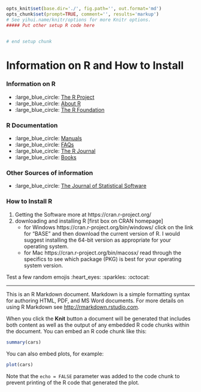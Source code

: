 ```r
opts_knit$set(base.dir='./', fig.path='', out.format='md')
opts_chunk$set(prompt=TRUE, comment='', results='markup')
# See yihui.name/knitr/options for more Knitr options.
##### Put other setup R code here


# end setup chunk
```
# Information on R and How to Install

### Information on R

* :large_blue_circle: [The R Project](https://www.r-project.org/)
* :large_blue_circle:  [About R](https://www.r-project.org/about.html)
* :large_blue_circle:  [The R Foundation](https://www.r-project.org/foundation/)

  
### R Documentation

* :large_blue_circle:  [Manuals](https://cran.r-project.org/manuals.html )
* :large_blue_circle:  [FAQs](https://cran.r-project.org/faqs.html)
* :large_blue_circle:  [The R Journal](https://journal.r-project.org/)
* :large_blue_circle:  [Books](https://www.r-project.org/doc/bib/R-books.html)


### Other Sources of information

* :large_blue_circle:  [The Journal of Statistical Software](http://www.jstatsoft.org/index)


### How to Install R

1. Getting the Software  more at https://cran.r-project.org/ 
2. downloading and installing R [first box on CRAN homepage]
    + for Windows  https://cran.r-project.org/bin/windows/  click on the link for "BASE" and then 
download the current version of R. I would suggest installing the 64-bit version as appropriate 
for your operating system.
    + for Mac  https://cran.r-project.org/bin/macosx/  read through the specifics to see which 
package (PKG) is best for your operating system version.



Test a few random emojis :heart_eyes: :sparkles: :octocat:



***

This is an R Markdown document. Markdown is a simple formatting syntax for authoring HTML, PDF, and MS Word documents. For more details on using R Markdown see <http://rmarkdown.rstudio.com>.

When you click the **Knit** button a document will be generated that includes both content as well as the output of any embedded R code chunks within the document. You can embed an R code chunk like this:

```r
summary(cars)
```

You can also embed plots, for example:

```r
plot(cars)
```

Note that the `echo = FALSE` parameter was added to the code chunk to prevent printing of the R code that generated the plot.
